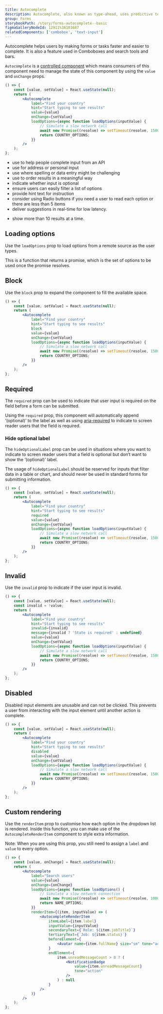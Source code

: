 ```yaml
---
title: Autocomplete
description: Autocomplete, also known as type-ahead, uses predictive text to help select options as a user types.
group: Forms
storybookPath: /story/forms-autocomplete--basic
figmaGalleryNodeId: 12911%3A103687
relatedComponents: ['combobox', 'text-input']
---
```


Autocomplete helps users by making forms or tasks faster and easier to complete. It is also a feature used in Comboboxes and search tools and bars.

`Autocomplete` is a [controlled component](https://reactjs.org/docs/forms.html#controlled-components) which means consumers of this component need to manage the state of this component by using the `value` and `onChange` props.

```jsx live
() => {
	const [value, setValue] = React.useState(null);
	return (
		<Autocomplete
			label="Find your country"
			hint="Start typing to see results"
			value={value}
			onChange={setValue}
			loadOptions={async function loadOptions(inputValue) {
				// Simulate a slow network call
				await new Promise((resolve) => setTimeout(resolve, 1500));
				return COUNTRY_OPTIONS;
			}}
		/>
	);
};
```

<DoHeading />

- use to help people complete input from an API
- use for address or personal input
- use where spelling or data entry might be challenging
- use to order results in a meaningful way
- indicate whether input is optional
- ensure users can easily filter a list of options
- provide hint text for instruction
- consider using Radio buttons if you need a user to read each option or there are less than 5 items
- deliver suggestions in real-time for low latency.

<DontHeading />

- show more than 10 results at a time.

## Loading options

Use the `loadOptions` prop to load options from a remote source as the user types.

This is a function that returns a promise, which is the set of options to be used once the promise resolves.

## Block

Use the `block` prop to expand the component to fill the available space.

```jsx live
() => {
	const [value, setValue] = React.useState(null);
	return (
		<Autocomplete
			label="Find your country"
			hint="Start typing to see results"
			block
			value={value}
			onChange={setValue}
			loadOptions={async function loadOptions(inputValue) {
				// Simulate a slow network call
				await new Promise((resolve) => setTimeout(resolve, 1500));
				return COUNTRY_OPTIONS;
			}}
		/>
	);
};
```

## Required

The `required` prop can be used to indicate that user input is required on the field before a form can be submitted.

Using the `required` prop, this component will automatically append ‘(optional)’ to the label as well as using [aria-required](https://developer.mozilla.org/en-US/docs/Web/Accessibility/ARIA/Attributes/aria-required) to indicate to screen reader users that the field is required.

### Hide optional label

The `hideOptionalLabel` prop can be used in situations where you want to indicate to screen reader users that a field is optional but don’t want to show the ‘(optional)’ label.

The usage of `hideOptionalLabel` should be reserved for inputs that filter data in a table or chart, and should never be used in standard forms for submitting information.

```jsx live
() => {
	const [value, setValue] = React.useState(null);
	return (
		<Autocomplete
			label="Find your country"
			hint="Start typing to see results"
			required
			value={value}
			onChange={setValue}
			loadOptions={async function loadOptions(inputValue) {
				// Simulate a slow network call
				await new Promise((resolve) => setTimeout(resolve, 1500));
				return COUNTRY_OPTIONS;
			}}
		/>
	);
};
```

## Invalid

Use the `invalid` prop to indicate if the user input is invalid.

```jsx live
() => {
	const [value, setValue] = React.useState(null);
	const invalid = !value;
	return (
		<Autocomplete
			label="Find your country"
			hint="Start typing to see results"
			invalid={invalid}
			message={invalid ? 'State is required' : undefined}
			value={value}
			onChange={setValue}
			loadOptions={async function loadOptions(inputValue) {
				// Simulate a slow network call
				await new Promise((resolve) => setTimeout(resolve, 1500));
				return COUNTRY_OPTIONS;
			}}
		/>
	);
};
```

## Disabled

Disabled input elements are unusable and can not be clicked. This prevents a user from interacting with the input element until another action is complete.

```jsx live
() => {
	const [value, setValue] = React.useState(null);
	return (
		<Autocomplete
			label="Find your country"
			hint="Start typing to see results"
			disabled
			value={value}
			onChange={setValue}
			loadOptions={async function loadOptions(inputValue) {
				// Simulate a slow network call
				await new Promise((resolve) => setTimeout(resolve, 1500));
				return COUNTRY_OPTIONS;
			}}
		/>
	);
};
```

## Custom rendering

Use the `renderItem` prop to customise how each option in the dropdown list is rendered. Inside this function, you can make use of the `AutocompleteRenderItem` component to style extra information.

Note: When you are using this prop, you still need to assign a `label` and `value` to every option.

```jsx live
() => {
	const [value, onChange] = React.useState(null);
	return (
		<Autocomplete
			label="Search users"
			value={value}
			onChange={onChange}
			loadOptions={async function loadOptions() {
				// Simulate a slow network connection
				await new Promise((resolve) => setTimeout(resolve, 1000));
				return NAME_OPTIONS;
			}}
			renderItem={(item, inputValue) => (
				<AutocompleteRenderItem
					itemLabel={item.label}
					inputValue={inputValue}
					secondaryText={`Role: ${item.jobTitle}`}
					tertiaryText={`Job: ${item.status}`}
					beforeElement={
						<Avatar name={item.fullName} size="sm" tone="action" />
					}
					endElement={
						item.unreadMessageCount > 0 ? (
							<NotificationBadge
								value={item.unreadMessageCount}
								tone="action"
							/>
						) : null
					}
				/>
			)}
		/>
	);
};
```
